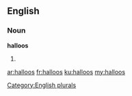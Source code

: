 ==English==

===Noun===
'''halloos'''

# {{plural of|halloo}}

[[Category:English plurals]]

[[ar:halloos]]
[[fr:halloos]]
[[ku:halloos]]
[[my:halloos]]